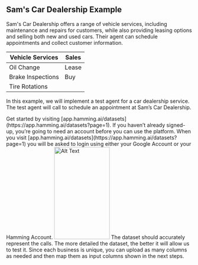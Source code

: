## Sam's Car Dealership Example

Sam's Car Dealership offers a range of vehicle services, including maintenance and repairs for customers, while also providing leasing options and selling both new and used cars. Their agent can schedule appointments and collect customer information.

| Vehicle Services  | Sales     | 
|------------|------------------|
| Oil Change | Lease            |
| Brake Inspections | Buy       |
| Tire Rotations |              | 


In this example, we will implement a test agent for a car dealership service. The test agent will call to schedule an appointment at Sam’s Car Dealership.

<Steps>
  <Step title="1. Account Setup">
  Get started by visiting [app.hamming.ai/datasets](https://app.hamming.ai/datasets?page=1).
    <Accordion title="1. Sign-up or Log-in to Hamming">
      If you haven’t already signed-up, you’re going to need an account before you can use the 
      platform. When you visit [app.hamming.ai/datasets](https://app.hamming.ai/datasets?page=1) you 
      will be asked to login using either your Google Account or your Hamming Account.
      <img src="./images/login-screen" alt="Alt Text" width="150" height="250" />
    </Accordion>
</Step>

<Steps>
<Step title="2. Create A Dataset">
   <Accordion title="2. Create A Dataset">
     The dataset should accurately represent the calls. The more detailed the dataset, the better it       
     will allow us to test it. Since each business is unique, you can upload as many columns as needed 
     and then map them as input columns shown in the next steps.
  </Accordion>
</Step>





